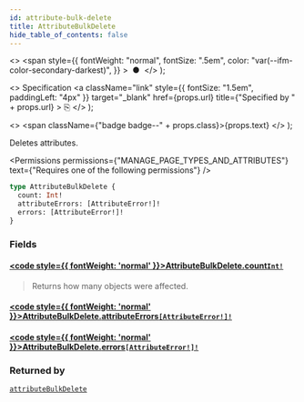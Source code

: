```yaml
---
id: attribute-bulk-delete
title: AttributeBulkDelete
hide_table_of_contents: false
---
```


  <>
    <span
      style={{
        fontWeight: "normal",
        fontSize: ".5em",
        color: "var(--ifm-color-secondary-darkest)",
      }}
    >
      &nbsp;●&nbsp;
    </span>
  </>
);

  <>
    Specification
    <a
      className="link"
      style={{ fontSize: "1.5em", paddingLeft: "4px" }}
      target="\_blank"
      href={props.url}
      title={"Specified by " + props.url}
    >
      ⎘
    </a>
  </>
);

  <>
    <span className={"badge badge--" + props.class}>{props.text}</span>
  </>
);

Deletes attributes.

<Permissions
  permissions={"MANAGE_PAGE_TYPES_AND_ATTRIBUTES"}
  text={"Requires one of the following permissions"}
/>

```graphql
type AttributeBulkDelete {
  count: Int!
  attributeErrors: [AttributeError!]!
  errors: [AttributeError!]!
}
```

### Fields

#### [<code style={{ fontWeight: 'normal' }}>AttributeBulkDelete.<b>count</b></code>](#)<Bullet />[`Int!`](../../../api-reference/miscellaneous/scalars/int) <Badge class="secondary" text="non-null"/> <Badge class="secondary" text="scalar"/>

> Returns how many objects were affected.

#### [<code style={{ fontWeight: 'normal' }}>AttributeBulkDelete.<b>attributeErrors</b></code>](#)<Bullet />[`[AttributeError!]!`](../../../api-reference/attributes/objects/attribute-error) <Badge class="secondary" text="non-null"/> <Badge class="secondary" text="object"/>

>

#### [<code style={{ fontWeight: 'normal' }}>AttributeBulkDelete.<b>errors</b></code>](#)<Bullet />[`[AttributeError!]!`](../../../api-reference/attributes/objects/attribute-error) <Badge class="secondary" text="non-null"/> <Badge class="secondary" text="object"/>

>

### Returned by

[`attributeBulkDelete`](../../../api-reference/attributes/mutations/attribute-bulk-delete) <Badge class="secondary" text="mutation"/>

